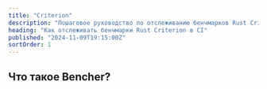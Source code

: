 ```yaml
---
title: "Criterion"
description: "Пошаговое руководство по отслеживанию бенчмарков Rust Criterion в CI"
heading: "Как отслеживать бенчмарки Rust Criterion в CI"
published: "2024-11-09T19:15:00Z"
sortOrder: 1
---
```



<Intro />

## Что такое Bencher?

<BencherIntro />

<StepsForBencherCloud
  adapter="rust_criterion"
  url="/ru/docs/explanation/adapters/#-rust-criterion"
/>

<StepsForBencherSelfHosted
  adapter="rust_criterion"
  url="/ru/docs/explanation/adapters/#-rust-criterion"
/>

<RustCriterion />

<br />

<CallToAction />